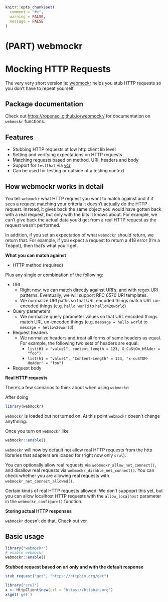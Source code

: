 ```r
knitr::opts_chunk$set(
  comment = "#>",
  warning = FALSE,
  message = FALSE
)
```

#  (PART) webmockr {-}

# Mocking HTTP Requests {#mocking}

The very very short version is: [webmockr][] helps you stub HTTP requests so you 
don't have to repeat yourself.

## Package documentation {#webmockr-pkgdown}

Check out <https://ropensci.github.io/webmockr/> for documentation on `webmockr` functions.

## Features {#webmockr-features}

* Stubbing HTTP requests at low http client lib level
* Setting and verifying expectations on HTTP requests
* Matching requests based on method, URI, headers and body
* Support for `testthat` via [vcr][]
* Can be used for testing or outside of a testing context

## How webmockr works in detail {#webmockr-detail}

You tell `webmockr` what HTTP request you want to match against and if it sees a 
request matching your criteria it doesn't actually do the HTTP request. Instead,
it gives back the same object you would have gotten back with a real request, but 
only with the bits it knows about. For example, we can't give back the actual 
data you'd get from a real HTTP request as the request wasn't performed.

In addition, if you set an expectation of what `webmockr` should return, we 
return that. For example, if you expect a request to return a 418 error 
(I'm a Teapot), then that's what you'll get.

**What you can match against**

* HTTP method (required)

Plus any single or combination of the following:

* URI
    * Right now, we can match directly against URI's, and with regex URI patterns. 
  Eventually, we will support RFC 6570 URI templates. 
    * We normalize URI paths so that URL encoded things match 
  URL un-encoded things (e.g. `hello world` to `hello%20world`)
* Query parameters
    * We normalize query parameter values so that URL encoded things match 
  URL un-encoded things (e.g. `message = hello world` to 
  `message = hello%20world`)
* Request headers
    * We normalize headers and treat all forms of same headers as equal. For 
  example, the following two sets of headers are equal:
        * `list(H1 = "value1", content_length = 123, X_CuStOm_hEAder = "foo")`
        * `list(h1 = "value1", "Content-Length" = 123, "x-cuSTOM-HeAder" = "foo")`
* Request body

**Real HTTP requests**

There's a few scenarios to think about when using `webmockr`:

After doing

```r
library(webmockr)
```

`webmockr` is loaded but not turned on. At this point `webmockr` doesn't 
change anythning.

Once you turn on `webmockr` like 

```r
webmockr::enable()
```

`webmockr` will now by default not allow real HTTP requests from the http 
libraries that adapters are loaded for (right now only `crul`).

You can optionally allow real requests via `webmockr_allow_net_connect()`, and
disallow real requests via `webmockr_disable_net_connect()`. You can check 
whether you are allowing real requests with `webmockr_net_connect_allowed()`.

Certain kinds of real HTTP requests allowed: We don't suppoprt this yet, 
but you can allow localhost HTTP requests with the `allow_localhost` parameter
in the `webmockr_configure()` function. 

**Storing actual HTTP responses**

`webmockr` doesn't do that. Check out [vcr][]

## Basic usage {#webmockr-basic-usage}

```r
library("webmockr")
# enable webmockr
webmockr::enable()
```

**Stubbed request based on uri only and with the default response**

```r
stub_request("get", "https://httpbin.org/get")
```

```r
library("crul")
x <- HttpClient$new(url = "https://httpbin.org")
x$get('get')
```


[webmockr]: https://github.com/ropensci/webmockr
[vcr]: https://github.com/ropensci/vcr
